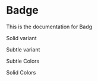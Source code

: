 <!--
title: Badge
-->


# Badge

This is the documentation for Badg

Solid variant

<Canvas>
  <Story id="components-badge--solid" name="Solid" />
</Canvas>

Subtle variant

<Canvas>
  <Story id="components-badge--subtle" />
</Canvas>

Subtle Colors

<Canvas>
  <Story id="components-badge--subtle-colours" />
</Canvas>

Solid Colors

<Canvas>
  <Story id="components-badge--solid-colours" />
</Canvas>
